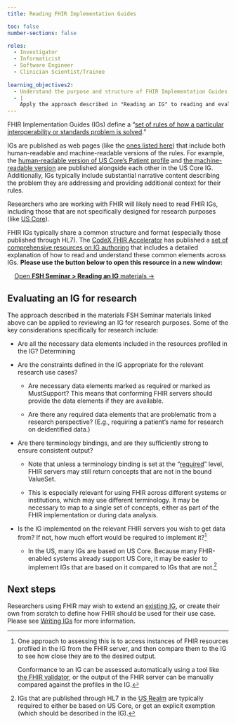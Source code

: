 ```yaml
---
title: Reading FHIR Implementation Guides

toc: false
number-sections: false

roles:
  - Investigator
  - Informaticist
  - Software Engineer
  - Clinician Scientist/Trainee
  
learning_objectives2:
  - Understand the purpose and structure of FHIR Implementation Guides (IGs).
  - |
    Apply the approach described in "Reading an IG" to reading and evaluating IGs for research purposes.
---
```


FHIR Implementation Guides (IGs) define a "[set of rules of how a particular interoperability or standards problem is solved](https://www.hl7.org/fhir/R5/implementationguide.html)."

IGs are published as web pages (like the [ones listed here](data-modeling-real-world-igs.qmd)) that include both human-readable and machine-readable versions of the rules. For example, the [human-readable version of US Core's Patient profile](http://hl7.org/fhir/us/core/structuredefinition-us-core-patient.html) and [the machine-readable version](http://hl7.org/fhir/us/core/StructureDefinition-us-core-patient.profile.json.html) are published alongside each other in the US Core IG. Additionally, IGs typically include substantial narrative content describing the problem they are addressing and providing additional context for their rules.

Researchers who are working with FHIR will likely need to read FHIR IGs, including those that are not specifically designed for research purposes (like [US Core](http://hl7.org/fhir/us/core/)).

FHIR IGs typically share a common structure and format (especially those published through HL7). The [CodeX FHIR Accelerator](https://codex.hl7.org) has published a [set of comprehensive resources on IG authoring](https://fshschool.org/courses/) that includes a detailed explanation of how to read and understand these common elements across IGs. **Please use the button below to open this resource in a new window:**

<a class="btn-success" style="margin-left: 1rem" href="https://fshschool.org/courses/fsh-seminar/01-reading-an-ig.html" target="_blank">Open <strong>FSH Seminar \> Reading an IG</strong> materials →</a>

## Evaluating an IG for research

The approach described in the materials FSH Seminar materials linked above can be applied to reviewing an IG for research purposes. Some of the key considerations specifically for research include:

-   Are all the necessary data elements included in the resources profiled in the IG? Determining

-   Are the constraints defined in the IG appropriate for the relevant research use cases?

    -   Are necessary data elements marked as required or marked as MustSupport? This means that conforming FHIR servers should provide the data elements if they are available.

    -   Are there any required data elements that are problematic from a research perspective? (E.g., requiring a patient's name for research on deidentified data.)

-   Are there terminology bindings, and are they sufficiently strong to ensure consistent output?

    -   Note that unless a terminology binding is set at the "[required](https://www.hl7.org/fhir/R5/terminologies.html#strength)" level, FHIR servers may still return concepts that are not in the bound ValueSet.

    -   This is especially relevant for using FHIR across different systems or institutions, which may use different terminology. It may be necessary to map to a single set of concepts, either as part of the FHIR implementation or during data analysis.

-   Is the IG implemented on the relevant FHIR servers you wish to get data from? If not, how much effort would be required to implement it?[^1]

    -   In the US, many IGs are based on US Core. Because many FHIR-enabled systems already support US Core, it may be easier to implement IGs that are based on it compared to IGs that are not.[^2]

[^1]: One approach to assessing this is to access instances of FHIR resources profiled in the IG from the FHIR server, and then compare them to the IG to see how close they are to the desired output.

    Conformance to an IG can be assessed automatically using a tool like [the FHIR validator](https://confluence.hl7.org/display/FHIR/Using+the+FHIR+Validator), or the output of the FHIR server can be manually compared against the profiles in the IG.

[^2]: IGs that are published through HL7 in the [US Realm](https://www.hl7.org/fhir/us/) are typically required to either be based on US Core, or get an explicit exemption (which should be described in the IG).

## Next steps

Researchers using FHIR may wish to extend an [existing IG](data-modeling-real-world-igs.qmd), or create their own from scratch to define how FHIR should be used for their use case. Please see [Writing IGs](data-modeling-writing-igs.qmd) for more information.

<!--Left navigation arrow at bottom points to 'Introduction' but should be 'Workshop' -->
